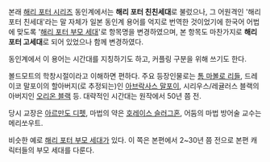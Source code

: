 본래 [[해리 포터 시리즈]] 동인계에서는 '''해리 포터 친친세대'''로 불렀으나, 그 어원격인 '해리 포터 친세대'라는 말 자체가 일본 동인계 용어를 억지로 번역한 것이었기에 한국어 어법에 맞도록 '[[해리 포터 부모 세대]]'로 항목명을 변경하였으며, 본 항목도 마찬가지로 '''해리 포터 고세대'''로 되어 있었으나 함께 변경하였다.

동인계에서 이 용어는 시간대를 지칭하기도 하고, 커플링 구분을 위해 쓰기도 한다. 

볼드모트의 학창시절이라고 이해하면 편하다. 주요 등장인물로는 [[톰 마볼로 리들]], 드레이코 말포이의 할아버지(로 추정되는)인 [[아브락사스 말포이]], 시리우스/레귤러스 블랙의 아버지인 [[오리온 블랙]] 등. 대략적인 시간대는 원작에서 50년 쯤 전.

당시 교장은 [[아르만도 디펫]], 마법의 약은 [[호레이스 슬러그혼]], 어둠의 마법 방어술 교수는 메리쏘우트. 

비슷한 예로 [[해리 포터 부모 세대]]가 있다. 이 쪽은 본편에서 2~30년 쯤 전으로 본편 캐릭터들의 부모 세대를 다룬다.
